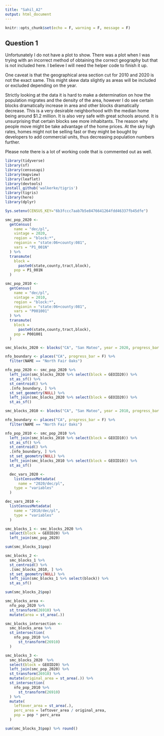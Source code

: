 ```yaml
---
title: "Sahil_A2"
output: html_document
---
```


```r
knitr::opts_chunk$set(echo = F, warning = F, message = F)
```

## Question 1

Unfortunately I do not have a plot to show. There was a plot when I was trying with an incorrect method of obtaining the correct geography but that is not included here. I believe I will need the helper code to finish it up. 

One caveat is that the geographical area section cut for 2010 and 2020 is not the exact same. This might skew data slightly as areas will be included or excluded depending on the year. 

Strictly looking at the data it is hard to make a determination on how the population migrates and the density of the area, however I do see certain blocks dramatically increase in area and other blocks dramatically decrease. This is a very desirable neighborhood with the median home being around $1.2 million. It is also very safe with great schools around. It is unsurprising that certain blocks see more inhabitants. The reason why people move might be take advantage of the home prices. At the sky high rates, homes might not be selling fast or they might be bought by developers to add commercial units, thus decreasing population numbers further.      



Please note there is a lot of working code that is commented out as well. 

```r
library(tidyverse)
library(sf)
library(censusapi)
library(mapview)
library(leaflet)
library(devtools)
install_github('walkerke/tigris')
library(tigris)
library(here)
library(dplyr)
```


<!-- # Collect 2020 decennial data -->

```r
Sys.setenv(CENSUS_KEY="6b3fccc7aab7b5e8476641264fdd46337fb45dfe")

smc_pop_2020 <-
  getCensus(
    name = "dec/pl",
    vintage = 2020,
    region = "block:*", 
    regionin = "state:06+county:081",
    vars = "P1_001N"
  ) %>% 
  transmute(
    block =
      paste0(state,county,tract,block),
    pop = P1_001N
  )

```

<!-- # Collect 2010 decennial data -->

```r

smc_pop_2010 <-
  getCensus(
    name = "dec/pl",
    vintage = 2010,
    region = "block:*", 
    regionin = "state:06+county:081",
    vars = "P001001"
  ) %>% 
  transmute(
    block =
      paste0(state,county,tract,block),
    pop = P001001
  )

```


<!-- #Shape file blocks for 2020 and nfo boundary -->
```r
smc_blocks_2020 <- blocks("CA", "San Mateo", year = 2020, progress_bar = F)

nfo_boundary <- places("CA", progress_bar = F) %>% 
  filter(NAME == "North Fair Oaks")

nfo_pop_2020 <- smc_pop_2020 %>% 
  left_join(smc_blocks_2020 %>% select(block = GEOID20)) %>% 
  st_as_sf() %>% 
  st_centroid() %>% 
  .[nfo_boundary, ] %>% 
  st_set_geometry(NULL) %>% 
  left_join(smc_blocks_2020 %>% select(block = GEOID20)) %>% 
  st_as_sf()

```


<!-- #Shape file blocks for 2010 and nfo boundary -->
```r
smc_blocks_2010 <- blocks("CA", "San Mateo", year = 2010, progress_bar = F)

nfo_boundary <- places("CA", progress_bar = F) %>% 
  filter(NAME == "North Fair Oaks")

nfo_pop_2010 <- smc_pop_2010 %>% 
  left_join(smc_blocks_2010 %>% select(block = GEOID10)) %>% 
  st_as_sf() %>% 
  st_centroid() %>% 
  .[nfo_boundary, ] %>% 
  st_set_geometry(NULL) %>% 
  left_join(smc_blocks_2010 %>% select(block = GEOID10)) %>% 
  st_as_sf()

```


<!-- # Separate data 2020 -->
```r

  dec_vars_2020 <-
    listCensusMetadata(
      name = "2020/dec/pl",
    type = "variables"
  )

```

<!-- # Separate data 2010 -->
```r
dec_vars_2010 <-
  listCensusMetadata(
    name = "2010/dec/pl",
    type = "variables"
  )
```


<!-- # Bracket based spatial filtering -->

```r
smc_blocks_1 <- smc_blocks_2020 %>% 
  select(block = GEOID20) %>% 
  left_join(smc_pop_2020)

sum(smc_blocks_1$pop)
```

```r
smc_blocks_2 <-
  smc_blocks_1 %>% 
  st_centroid() %>% 
  .[smc_blocks_2010, ] %>% 
  st_set_geometry(NULL) %>% 
  left_join(smc_blocks_1 %>% select(block)) %>% 
  st_as_sf()

sum(smc_blocks_2$pop)
```



```r
smc_blocks_area <-
  nfo_pop_2020 %>% 
  st_transform(26910) %>% 
  mutate(area = st_area(.))

```

```r
smc_blocks_intersection <-
  smc_blocks_area %>% 
  st_intersection(
    nfo_pop_2010 %>% 
      st_transform(26910)
  )
```



```r
smc_blocks_3 <-
  smc_blocks_2020  %>% 
  select(block = GEOID20) %>% 
  left_join(smc_pop_2020) %>% 
  st_transform(26910) %>% 
  mutate(original_area = st_area(.)) %>% 
  st_intersection(
    nfo_pop_2010 %>% 
      st_transform(26910)
  ) %>% 
  mutate(
    leftover_area = st_area(.),
    perc_area = leftover_area / original_area,
    pop = pop * perc_area
  )
```

```r
sum(smc_blocks_3$pop) %>% round()
```

<!-- ```{r} -->
<!-- smc_blocks_3 -->
<!--   smc_blocks_area %>%   -->
<!--   mutate(density = pop.1/leftover_area *0.000247105)  -->
<!-- ``` -->


<!-- # ```{r} -->
<!-- # mapview(smc_blocks_3, zcol = "density") -->
<!-- # ``` -->



<!-- ```{r} -->
<!-- nfo_pop_2010 <- -->
<!--   nfo_pop_2010 %>%  -->
<!--   st_centroid() %>%  -->
<!--   .[nfo_pop_2020, ] %>%  -->
<!--   st_set_geometry(NULL) %>%  -->
<!--   left_join(nfo_pop_2010 %>% select(block)) %>%  -->
<!--   st_as_sf() -->

<!-- sum(nfo_pop_2010$pop) -->

<!-- ``` -->


<!-- ```{r} -->
<!-- nfo_pop_2020 <- nfo_pop_2020 %>%  -->
<!--   st_centroid() %>%  -->
<!--   .[nfo_pop_2010, ] %>%  -->
<!--   st_set_geometry(NULL) %>%  -->
<!--   left_join(nfo_pop_2020 %>% select(block)) %>%  -->
<!--   st_as_sf()  -->

<!-- sum(nfo_pop_2020$pop) -->

<!-- ``` -->




<!-- ```{r} -->
<!-- smc_blocks_area <- -->
<!--   nfo_pop_2020 %>%  -->
<!--   st_transform(26910) %>% -->
<!--   mutate(area = st_area(.)) -->
<!-- ``` -->

<!-- ```{r} -->
<!-- smc_blocks_area <- -->
<!--   smc_blocks_area %>%  -->
<!--   mutate(density = pop/area *0.000247105) %>% -->
<!--   cbind() -->

<!-- ``` -->





<!-- ```{r} -->
<!-- mapview(smc_blocks_area, zcol = "density") -->
<!-- ``` -->


<!-- ```{r} -->
<!-- mapview(nfo_pop_2010, zcol = "pop") -->
<!-- ``` -->





<!--   # Separate data 2020 -->
<!--   ```{r} -->
<!--   dec_vars_2020 <- -->
<!--     listCensusMetadata( -->
<!--       name = "2020/dec/pl", -->
<!--     type = "variables" -->
<!--   ) -->

<!-- smc_pop_race_2020 <- -->
<!--   getCensus( -->
<!--     name = "dec/pl", -->
<!--     vintage = 2020, -->
<!--     region = "block:*",  -->
<!--     regionin = "state:06+county:081", -->
<!--     vars = "group(P1)" -->
<!--   ) %>%  -->
<!--   mutate( -->
<!--     block = -->
<!--       paste0(state,county,tract,block) -->
<!--   ) %>%  -->
<!--   select(!c(GEO_ID,state,county,tract,NAME) & !ends_with(c("NA"))) %>%  -->
<!--   pivot_longer( -->
<!--     ends_with("N"), -->
<!--     names_to = "name", -->
<!--     values_to = "estimate" -->
<!--   ) %>% -->
<!--   left_join( -->
<!--     dec_vars_2020 %>%  -->
<!--       select(name, label) -->
<!--   ) %>%  -->
<!--   select(-name) %>%  -->
<!--   separate( -->
<!--     label, -->
<!--     into = c(NA,NA,"category1","category2"), -->
<!--     sep = "!!" -->
<!--   ) -->
<!-- ``` -->


<!-- # Separate data 2010 -->
<!-- ```{r} -->
<!-- dec_vars_2010 <- -->
<!--   listCensusMetadata( -->
<!--     name = "2010/dec/pl", -->
<!--     type = "variables" -->
<!--   ) -->

<!-- smc_pop_race_2010 <- -->
<!--   getCensus( -->
<!--     name = "dec/pl", -->
<!--     vintage = 2010, -->
<!--     region = "block:*",  -->
<!--     regionin = "state:06+county:081", -->
<!--     vars = "group(P1)" -->
<!--   ) %>%  -->
<!--   mutate( -->
<!--     block = -->
<!--       paste0(state,county,tract,block) -->
<!--   ) %>%  -->
<!--   select(!c(GEO_ID,state,county,tract,NAME) & !ends_with(c("NA"))) %>%  -->
<!--   pivot_longer( -->
<!--     ends_with("N"), -->
<!--     names_to = "name", -->
<!--     values_to = "estimate" -->
<!--   ) %>% -->
<!--   left_join( -->
<!--     dec_vars_2010 %>%  -->
<!--       select(name, label) -->
<!--   ) %>%  -->
<!--   select(-name) %>%  -->
<!--   separate( -->
<!--     label, -->
<!--     into = c(NA,NA,"category1","category2"), -->
<!--     sep = "!!" -->
<!--   ) -->
<!-- ``` -->



<!-- ```{r} -->
<!-- dec_vars_2020 %>%  -->
<!--   filter(grepl("P1",name)) %>%  -->
<!--   select(name, label) %>%  -->
<!--   arrange(name) -->
<!-- ``` -->

<!-- ```{r} -->
<!-- smc_pop_race_2020 <- smc_pop_race_2020 %>%  -->
<!--   mutate( -->
<!--     race = case_when( -->
<!--       category1 == "Population of two or more races:" & is.na(category2) ~ "Two or more races", -->
<!--       category1 == "Population of two or more races:" ~ "", -->
<!--       !is.na(category2) ~ category2, -->
<!--       TRUE ~ "" -->
<!--     ) -->
<!--   ) -->
<!-- ``` -->

<!-- ```{r} -->
<!-- smc_pop_race_2020 <- smc_pop_race_2020 %>%  -->
<!--   filter(race != "") %>%  -->
<!--   select(block, race, pop = estimate) -->
<!-- ``` -->

<!-- ```{r} -->
<!-- smc_blocks_2020 <- blocks("CA", "San Mateo", year = 2020, progress_bar = F) -->

<!-- nfo_boundary <- places("CA", progress_bar = F) %>%  -->
<!--   filter(NAME == "North Fair Oaks") -->

<!-- nfo_pop_2020 <- smc_pop_2020 %>%  -->
<!--   left_join(smc_blocks_2020 %>% select(block = GEOID20)) %>%  -->
<!--   st_as_sf() %>%  -->
<!--   st_centroid() %>%  -->
<!--   .[nfo_boundary, ] %>%  -->
<!--   st_set_geometry(NULL) %>%  -->
<!--   left_join(smc_blocks_2020 %>% select(block = GEOID20)) %>%  -->
<!--   st_as_sf() -->
<!-- ``` -->


<!-- ```{r} -->
<!-- mapview(nfo_pop_2020, zcol = "pop") -->
<!-- ``` -->


